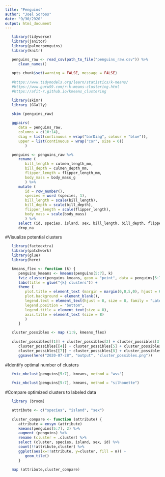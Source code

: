 ```yaml
---
title: "Penguins"
author: "Joel Soroos"
date: "9/30/2020"
output: html_document
---
```



```r

   library(tidyverse)
   library(janitor)
   library(palmerpenguins)
   library(knitr)

   penguins_raw <- read_csv(path_to_file("penguins_raw.csv")) %>%
      clean_names()
   
   opts_chunk$set(warning = FALSE, message = FALSE)
   
   #https://www.tidymodels.org/learn/statistics/k-means/
   #https://www.guru99.com/r-k-means-clustering.html
   #https://afit-r.github.io/kmeans_clustering
```


```r

   library(skimr)
   library (GGally)

   skim (penguins_raw)
   
   ggpairs(
      data = penguins_raw,
      columns = c(10:14),
      diag = list(continuous = wrap("barDiag", colour = "blue")),
      upper = list(continuous = wrap("cor", size = 6))
         )
```


```r

   penguins <- penguins_raw %>%
      rename (
         bill_length = culmen_length_mm,
         bill_depth = culmen_depth_mm,
         flipper_length = flipper_length_mm,
         body_mass = body_mass_g
         ) %>%
      mutate (
         id = row_number(),
         species = word (species, 1),
         bill_length = scale(bill_length),
         bill_depth = scale(bill_depth),
         flipper_length = scale(flipper_length),
         body_mass = scale(body_mass)
         ) %>%
      select (id, species, island, sex, bill_length, bill_depth, flipper_length, body_mass) %>%
      drop_na
```


#Visualize potential clusters
```r

   library(factoextra)
   library(patchwork)
   library(glue)
   library(here)

   kmeans_flex <- function (k) {
      penguins_kmeans <- kmeans(penguins[5:7], k) 
      fviz_cluster(penguins_kmeans, geom = "point", data = penguins[5:7]) +
      labs(title = glue("{k} clusters")) +
      theme (
         plot.title = element_text (margin = margin(0,0,5,0), hjust = 0.5, size = 8, family = "Lato"),
         plot.background = element_blank(),
         legend.text = element_text(hjust = 0, size = 8, family = "Lato"),
         legend.position = "bottom",
         legend.title = element_text(size = 8),
         axis.title = element_text (size = 8)
         ) 
      }

   cluster_possibles <- map (1:9, kmeans_flex)
   
   cluster_possibles[[1]] + cluster_possibles[2] + cluster_possibles[3] +
      cluster_possibles[[4]] + cluster_possibles[5] + cluster_possibles[6] +
      cluster_possibles[[7]] + cluster_possibles[8] + cluster_possibles[9]
      ggsave(here("2020-07-28", "output", "cluster_possibles.png"))
```


#Identify optimal number of clusters
```r

   fviz_nbclust(penguins[5:7], kmeans, method = "wss") 
   
   fviz_nbclust(penguins[5:7], kmeans, method = "silhouette") 
```


#Compare optimized clusters to labeled data
```r

   library (broom)

   attribute <- c("species", "island", "sex")
   
   cluster_compare <- function (attribute) {
      attribute = ensym (attribute)
      kmeans(penguins[5:7], 2) %>%
      augment (penguins) %>%
      rename (cluster = .cluster) %>%
      select (cluster, species, island, sex, id) %>%
      count(!!attribute,cluster) %>%
      ggplot(aes(x=!!attribute, y=cluster, fill = n)) + 
         geom_tile() 
      }

   map (attribute,cluster_compare)
```